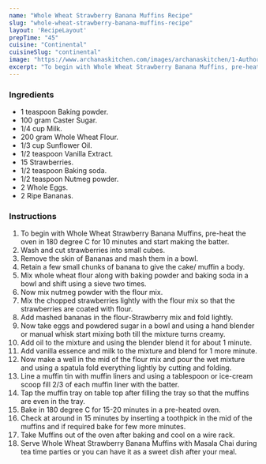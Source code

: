 ---
name: "Whole Wheat Strawberry Banana Muffins Recipe"
slug: "whole-wheat-strawberry-banana-muffins-recipe"
layout: 'RecipeLayout'
prepTime: "45"
cuisine: "Continental"
cuisineSlug: "continental"
image: "https://www.archanaskitchen.com/images/archanaskitchen/1-Author/Debjani_Chatterjee_Alam/wholewheat_strawberry_muffins_1600.jpg"
excerpt: "To begin with Whole Wheat Strawberry Banana Muffins, pre-heat the oven in 180 degree C for 10 minutes and start making the batter"
---

### Ingredients

- 1 teaspoon Baking powder.
- 100 gram Caster Sugar.
- 1/4 cup Milk.
- 200 gram Whole Wheat Flour.
- 1/3 cup Sunflower Oil.
- 1/2 teaspoon Vanilla Extract.
- 15 Strawberries.
- 1/2 teaspoon Baking soda.
- 1/2 teaspoon Nutmeg powder.
- 2 Whole Eggs.
- 2 Ripe Bananas.

### Instructions

1. To begin with Whole Wheat Strawberry Banana Muffins, pre-heat the oven in 180 degree C for 10 minutes and start making the batter.
1. Wash and cut strawberries into small cubes.
1. Remove the skin of Bananas and mash them in a bowl.
1. Retain a few small chunks of banana to give the cake/ muffin a body.
1. Mix whole wheat flour along with baking powder and baking soda in a bowl and shift using a sieve two times.
1. Now mix nutmeg powder with the flour mix.
1. Mix the chopped strawberries lightly with the flour mix so that the strawberries are coated with flour.
1. Add mashed bananas in the flour-Strawberry mix and fold lightly.
1. Now take eggs and powdered sugar in a bowl and using a hand blender or manual whisk start mixing both till the mixture turns creamy.
1. Add oil to the mixture and using the blender blend it for about 1 minute.
1. Add vanilla essence and milk to the mixture and blend for 1 more minute.
1. Now make a well in the mid of the flour mix and pour the wet mixture and using a spatula fold everything lightly by cutting and folding.
1. Line a muffin tin with muffin liners and using a tablespoon or ice-cream scoop fill 2/3 of each muffin liner with the batter.
1. Tap the muffin tray on table top after filling the tray so that the muffins are even in the tray.
1. Bake in 180 degree C for 15-20 minutes in a pre-heated oven.
1. Check at around in 15 minutes by inserting a toothpick in the mid of the muffins and if required bake for few more minutes.
1. Take Muffins out of the oven after baking and cool on a wire rack.
1. Serve Whole Wheat Strawberry Banana Muffins with Masala Chai during tea time parties or you can have it as a sweet dish after your meal.
